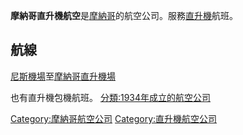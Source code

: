 {{Infobox_Airline |
airline=摩納哥直升機航空<br>Heli Air Monaco|
fleet_size=14|
destinations=2([[科特迪瓦尼斯藍色海岸機場|尼斯機場]]和[[摩納哥直升機場|摩納哥直升機場]])
IATA=YO|
ICAO=MCM|
callsign=HELI AIR|
parent=[[Transnet|Transnet]]|
founded=1934年|
headquarters= |
key_people=|
hubs=[[摩納哥直升機場|摩納哥直升機場]]|
website=http://www.heliairmonaco.com/|
}}
'''摩納哥直升機航空'''是[[摩納哥|摩納哥]]的航空公司。服務[[直升機|直升機]]航班。
==航線==
[[科特迪瓦尼斯藍色海岸機場|尼斯機場]]至[[摩納哥直升機場|摩納哥直升機場]]

也有直升機包機航班。
[[Category:摩納哥航空公司|Category:摩納哥航空公司]]
[[Category:直升機航空公司|Category:直升機航空公司]]
[[分類:1934年成立的航空公司|分類:1934年成立的航空公司]]